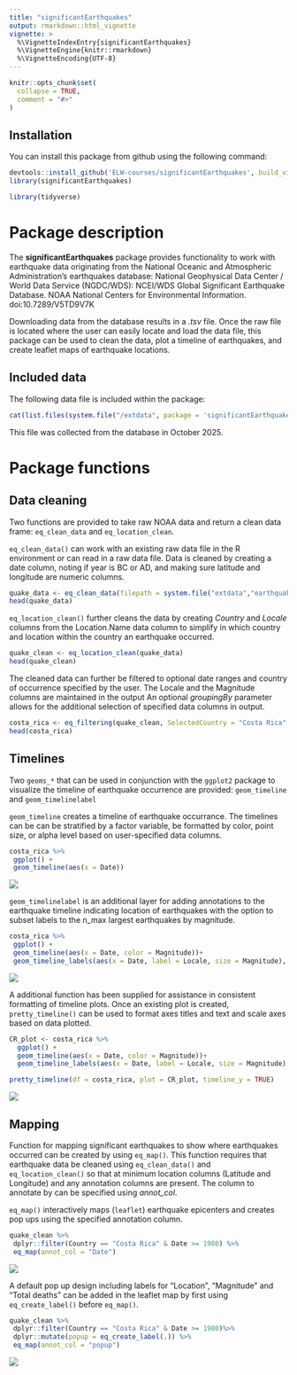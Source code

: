```yaml
---
title: "significantEarthquakes"
output: rmarkdown::html_vignette
vignette: >
  %\VignetteIndexEntry{significantEarthquakes}
  %\VignetteEngine{knitr::rmarkdown}
  %\VignetteEncoding{UTF-8}
---
```


```r
knitr::opts_chunk$set(
  collapse = TRUE,
  comment = "#>"
)
```

## Installation

You can install this package from github using the following command:

```r
devtools::install_github('ELW-courses/significantEarthquakes', build_vignettes = TRUE)
library(significantEarthquakes)
```

```r
library(tidyverse)
```


# Package description

The **significantEarthquakes** package provides functionality to work with earthquake data originating from the National Oceanic and Atmospheric Administration's earthquakes database: 
National Geophysical Data Center / World Data Service (NGDC/WDS): NCEI/WDS Global Significant Earthquake Database. NOAA National Centers for Environmental Information. doi:10.7289/V5TD9V7K

Downloading data from the database results in a *.tsv* file. Once the raw file is located where the user can easily locate and load the data file, this package can be used to clean the data, plot a timeline of earthquakes, and create leaflet maps of earthquake locations.

## Included data
The following data file is included within the package:
```r
cat(list.files(system.file("/extdata", package = 'significantEarthquakes')), sep = "\n")
``` 
This file was collected from the database in October 2025. 


# Package functions

## Data cleaning
Two functions are provided to take raw NOAA data and return a clean data frame: `eq_clean_data` and `eq_location_clean`. 

`eq_clean_data()` can work with an existing raw data file in the R environment or can read in a raw data file. Data is cleaned by creating a date column, noting if year is  BC or AD, and making sure latitude and longitude are numeric columns.

```r
quake_data <- eq_clean_data(filepath = system.file("extdata","earthquakes.tsv", package = "significantEarthquakes"))
head(quake_data)
```


`eq_location_clean()` further cleans the data by creating *Country* and *Locale* columns from the Location.Name data column to simplify in which country and location within the country an earthquake occurred. 

```r
quake_clean <- eq_location_clean(quake_data)
head(quake_clean)
```


The cleaned data can further be filtered to optional date ranges and country of occurrence specified by the user. The Locale and the Magnitude columns are maintained in the output An optional *groupingBy* parameter allows for the additional selection of specified data columns in output.

```r
costa_rica <- eq_filtering(quake_clean, SelectedCountry = "Costa Rica", MinDate = "1980-01-01")
head(costa_rica)
```


## Timelines
Two `geoms_*` that can be used in conjunction with the `ggplot2` package to visualize the timeline of earthquake occurrence are provided: `geom_timeline` and `geom_timelinelabel`

`geom_timeline` creates a timeline of earthquake occurrance. The timelines can be can be stratified by a factor variable, be formatted by color, point size, or alpha level based on user-specified data columns.

``` r
costa_rica %>%
 ggplot() +
 geom_timeline(aes(x = Date))
```
![](https://github.com/ELW-courses/significantEarthquakes/blob/main/man/figures/CostaRica_timeline.png?raw=true)

`geom_timelinelabel` is an additional layer for adding annotations to the earthquake timeline indicating location of earthquakes with the option to subset labels to the n_max largest earthquakes by magnitude.

``` r
costa_rica %>%
 ggplot() +
 geom_timeline(aes(x = Date, color = Magnitude))+
 geom_timeline_labels(aes(x = Date, label = Locale, size = Magnitude), n_max = 6)
```
![](https://github.com/ELW-courses/significantEarthquakes/blob/main/man/figures/CostaRica_timeline_labels.png?raw=true)

A additional function has been supplied for assistance in consistent formatting of timeline plots. Once an existing plot is created, `pretty_timeline()` can be used to format axes titles and text and scale axes based on data plotted.

``` r
CR_plot <- costa_rica %>%
  ggplot() +
  geom_timeline(aes(x = Date, color = Magnitude))+
  geom_timeline_labels(aes(x = Date, label = Locale, size = Magnitude), n_max = 6)

pretty_timeline(df = costa_rica, plot = CR_plot, timeline_y = TRUE)
```
![](https://github.com/ELW-courses/significantEarthquakes/blob/main/man/figures/CostaRica_timeline_pretty.png?raw=true)

## Mapping
Function for mapping significant earthquakes to show where earthquakes occurred can be created by using `eq_map()`. This function requires that earthquake data be cleaned using `eq_clean_data()` and `eq_location_clean()` so that at minimum location columns (Latitude and Longitude) and any annotation columns are present. The column to annotate by can be specified using *annot_col*.

`eq_map()` interactively maps (`leaflet`) earthquake epicenters and creates pop ups using the specified annotation column.

```r
quake_clean %>%
 dplyr::filter(Country == "Costa Rica" & Date >= 1980) %>%
 eq_map(annot_col = "Date")
```
![](https://github.com/ELW-courses/significantEarthquakes/blob/main/man/figures/CostaRica_leaflet.png?raw=true)

A default pop up design including labels for "Location", "Magnitude" and "Total deaths" can be added in the leaflet map by first using `eq_create_label()` before `eq_map()`.

``` r
quake_clean %>%
 dplyr::filter(Country == "Costa Rica" & Date >= 1980)%>%
 dplyr::mutate(popup = eq_create_label(.)) %>%
 eq_map(annot_col = "popup")
```
![](https://github.com/ELW-courses/significantEarthquakes/blob/main/man/figures/CostaRica_leaflet_popup.png?raw=true)
